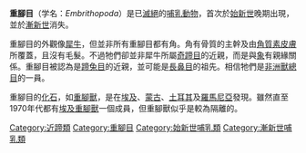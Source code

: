{{automatic taxobox
| name = 重腳目
| fossil_range = [[始新世|始新世]]－[[漸新世|漸新世]] {{fossil range|56|28}}
| image = Arsinoitherium zitteli.jpg
| image_width = 250px
| image_caption = [[齊氏埃及重腳獸|齊氏埃及重腳獸]]
| taxon = Embrithopoda
| authority = Andrews 1906
| subdivision_ranks = [[科|科]]
| subdivision = 
* †未定属 ''Stylolophus''
* †[[偽脊齒獸科|偽脊齒獸科]] ''Palaeoamasiidae''
** †[[高頰齒獸屬|高頰齒獸屬]] ''Hypsamasia''
** †[[偽脊齒獸屬|偽脊齒獸屬]] ''Palaeoamasia''
** †[[克里瓦迪亞獸屬|克里瓦迪亞獸屬]]''Crivadiatherium''
* †[[埃及重脚兽科|埃及重脚兽科]] Arsinoitheriidae
}}

'''重腳目'''（学名：''Embrithopoda''）是已[[滅絕|滅絕]]的[[哺乳動物|哺乳動物]]，首次於[[始新世|始新世]]晚期出現，並於[[漸新世|漸新世]]消失。

重腳目的外觀像[[犀牛|犀牛]]，但並非所有重腳目都有角。角有骨質的主幹及由[[角質素|角質素]][[皮膚|皮膚]]所覆蓋，且沒有毛髮。不過牠們卻並非犀牛所屬[[奇蹄目|奇蹄目]]的近親，而是與[[象|象]]有親緣關係。重腳目被認為是[[蹄兔目|蹄兔目]]的近親，並可能是[[長鼻目|長鼻目]]的祖先。相信牠們是[[非洲獸總目|非洲獸總目]]的一員。

重腳目的[[化石|化石]]，如[[埃及重脚兽科|重腳獸]]，是在[[埃及|埃及]]、[[蒙古|蒙古]]、[[土耳其|土耳其]]及[[羅馬尼亞|羅馬尼亞]]發現。雖然直至1970年代都有[[埃及重腳獸|埃及重腳獸]]一個成員，但重腳獸似乎是較為隔離的。
{{近蹄類}}
{{Taxonbar|from=Q131666}}

[[Category:近蹄類|Category:近蹄類]]
[[Category:重腳目|Category:重腳目]]
[[Category:始新世哺乳類|Category:始新世哺乳類]]
[[Category:漸新世哺乳類|Category:漸新世哺乳類]]